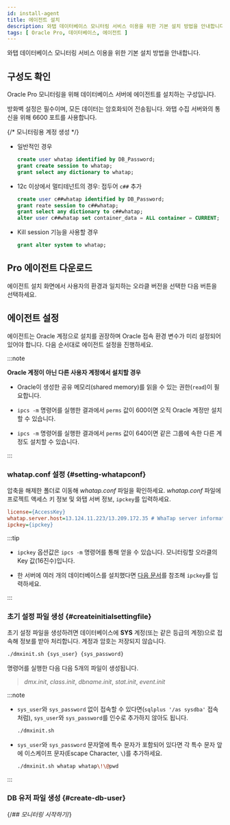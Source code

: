 ```yaml
---
id: install-agent
title: 에이전트 설치
description: 와탭 데이터베이스 모니터링 서비스 이용을 위한 기본 설치 방법을 안내합니다.
tags: [ Oracle Pro, 데이터베이스, 에이전트 ]
---
```



와탭 데이터베이스 모니터링 서비스 이용을 위한 기본 설치 방법을 안내합니다.


<Agentsignupguide />   


<Steps>

<Createprojectv2 />

## 구성도 확인

Oracle Pro 모니터링을 위해 데이터베이스 서버에 에이전트를 설치하는 구성입니다.

<ImgLang img='dbx-install-agent-on-db-server-dma.png' desc='' />

방화벽 설정은 필수이며, 모든 데이터는 암호화되어 전송됩니다. 와탭 수집 서버와의 통신을 위해 6600 포트를 사용합니다.

{/* 모니터링용 계정 생성 */}

<Dbcreatemonitoringaccount />

* 일반적인 경우

  ```sql title="SQL"
  create user whatap identified by DB_Password;
  grant create session to whatap;
  grant select any dictionary to whatap;
  ```

* 12c 이상에서 멀티테넌트의 경우: 접두어 `c##` 추가

  ```SQL title="SQL"
  create user c##whatap identified by DB_Password;
  grant reate session to c##whatap;
  grant select any dictionary to c##whatap;
  alter user c##whatap set container_data = ALL container = CURRENT;
  ```

* Kill session 기능을 사용할 경우

  ```SQL title="SQL"
  grant alter system to whatap;
  ```


<Accesskey />

## Pro 에이전트 다운로드

에이전트 설치 화면에서 사용자의 환경과 일치하는 오라클 버전을 선택한 다음 <Cmdname sid="download" className="uitext" /> 버튼을 선택하세요.

## 에이전트 설정

에이전트는 Oracle 계정으로 설치를 권장하며 Oracle 접속 환경 변수가 미리 설정되어 있어야 합니다. 다음 순서대로 에이전트 설정을 진행하세요.

:::note

**Oracle 계정이 아닌 다른 사용자 계정에서 설치할 경우**

- Oracle이 생성한 공유 메모리(shared memory)를 읽을 수 있는 권한(`read`)이 필요합니다.

- `ipcs -m` 명령어를 실행한 결과에서 `perms` 값이 600이면 오직 Oracle 계정만 설치할 수 있습니다.

- `ipcs -m` 명령어를 실행한 결과에서 `perms` 값이 640이면 같은 그룹에 속한 다른 계정도 설치할 수 있습니다.

:::

### whatap.conf 설정 {#setting-whatapconf}

압축을 해제한 폴더로 이동해 *whatap.conf* 파일을 확인하세요. *whatap.conf* 파일에 프로젝트 액세스 키 정보 및 와탭 서버 정보, `ipckey`를 입력하세요.  

```ini title='whatap.conf'
license={AccessKey}
whatap.server.host=13.124.11.223/13.209.172.35 # WhaTap server information
ipckey={ipckey}
```

:::tip

* `ipckey` 옵션값은 `ipcs -m` 명령어를 통해 얻을 수 있습니다. 모니터링할 오라클의 Key 값(16진수)입니다.

* 한 서버에 여러 개의 데이터베이스를 설치했다면 [다음 문서](check-ipckey)를 참조해 `ipckey`를 입력하세요.

:::

### 초기 설정 파일 생성 {#createinitialsettingfile}

초기 설정 파일을 생성하려면 데이터베이스에 **SYS** 계정(또는 같은 등급의 계정)으로 접속해 정보를 받아 처리합니다. 계정과 암호는 저장되지 않습니다.

```sh title="BASH"
./dmxinit.sh {sys_user} {sys_password}
```

명령어를 실행한 다음 다음 5개의 파일이 생성됩니다.

> *dmx.init*, *class.init*, *dbname.init*, *stat.init*, *event.init*

:::note

* `sys_user`와 `sys_password` 없이 접속할 수 있다면(`sqlplus '/as sysdba'` 접속처럼), `sys_user`와 `sys_password`를 인수로 추가하지 않아도 됩니다.

  ```sh title="BASH"
  ./dmxinit.sh
  ```

* `sys_user`와 `sys_password` 문자열에 특수 문자가 포함되어 있다면 각 특수 문자 앞에 이스케이프 문자(Escape Character, `\`)를 추가하세요.

  ```sh title="BASH"
  ./dmxinit.sh whatap whatap\!\@pwd
  ```

:::

### DB 유저 파일 생성 {#create-db-user}

<DBuserDesc name='default'/>


<Dbcreatedbuserfilebody /> 

{/*## 모니터링 시작하기*/}

<Dbrunagent /> 

</Steps>


<NextStep />